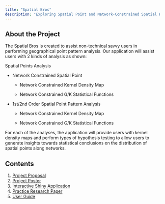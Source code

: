 ```yaml
---
title: "Spatial Bros"
description: "Exploring Spatial Point and Network-Constrained Spatial Point Analysis"
---
```


## About the Project

The Spatial Bros is created to assist non-technical savvy users in performing geographical point pattern analysis. Our application will assist users with 2 kinds of analysis as shown:

Spatial Points Analysis

-   Network Constrained Spatial Point

    -   Network Constrained Kernel Density Map

    -   Network Constrained G/K Statistical Functions

-   1st/2nd Order Spatial Point Pattern Analysis

    -   Network Constrained Kernel Density Map

    -   Network Constrained G/K Statistical Functions

For each of the analyses, the application will provide users with kernel density maps and perform types of hypothesis testing to allow users to generate insights towards statistical conclusions on the distribution of spatial points along networks.

## Contents

1.  [Project Proposal](/proposal.html)
2.  [Project Poster](https://github.com/renjie-teo/spatial-bros/blob/master/Spatial%20Bros%20Poster.pdf)
3.  [Interactive Shiny Application](https://renjieteo.shinyapps.io/SpatialBros/)
4.  [Practice Research Paper](https://github.com/renjie-teo/spatial-bros/blob/master/Spatial%20Bros%20Research%20Report.pdf)
5.  [User Guide](https://github.com/renjie-teo/spatial-bros/blob/master/Spatial%20Bros%20User%20Guide.pdf)
